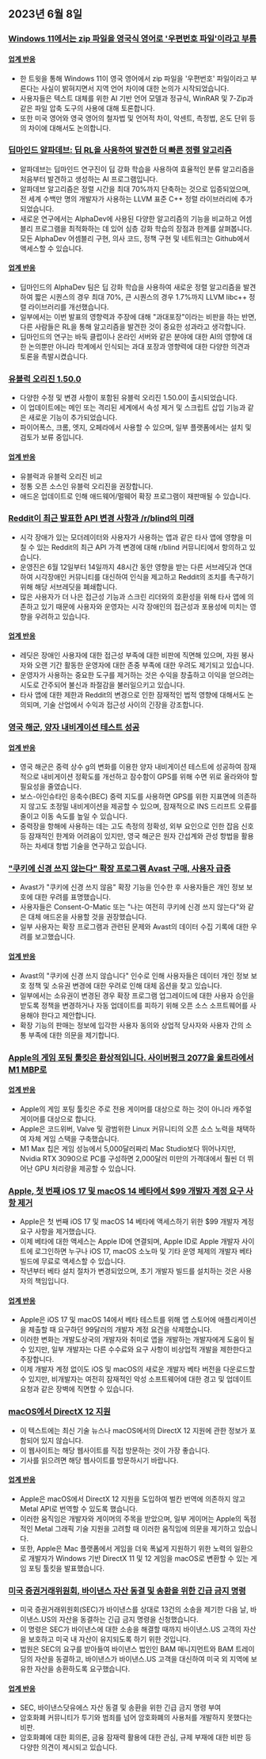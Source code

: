 

<CallToAction />

<Steps>

## 2023년 6월 8일

### [Windows 11에서는 zip 파일을 영국식 영어로 '우편번호 파일'이라고 부름](https://twitter.com/JymFox/status/1665799627377975300)

#### [업계 반응](http://news.ycombinator.com/item?id=36231313)

- 한 트윗을 통해 Windows 11이 영국 영어에서 zip 파일을 '우편번호' 파일이라고 부른다는 사실이 밝혀지면서 지역 언어 차이에 대한 논의가 시작되었습니다.
- 사용자들은 텍스트 대체를 위한 AI 기반 언어 모델과 정규식, WinRAR 및 7-Zip과 같은 파일 압축 도구의 사용에 대해 토론합니다.
- 또한 미국 영어와 영국 영어의 철자법 및 언어적 차이, 악센트, 측정법, 온도 단위 등의 차이에 대해서도 논의합니다.

### [딥마인드 알파데브: 딥 RL을 사용하여 발견한 더 빠른 정렬 알고리즘](https://www.nature.com/articles/s41586-023-06004-9)

- 알파데브는 딥마인드 연구진이 딥 강화 학습을 사용하여 효율적인 분류 알고리즘을 처음부터 발견하고 생성하는 AI 프로그램입니다.
- 알파데브 알고리즘은 정렬 시간을 최대 70%까지 단축하는 것으로 입증되었으며, 전 세계 수백만 명의 개발자가 사용하는 LLVM 표준 C++ 정렬 라이브러리에 추가되었습니다.
- 새로운 연구에서는 AlphaDev에 사용된 다양한 알고리즘의 기능을 비교하고 어셈블리 프로그램을 최적화하는 데 있어 심층 강화 학습의 장점과 한계를 살펴봅니다. 모든 AlphaDev 어셈블리 구현, 의사 코드, 정책 구현 및 네트워크는 Github에서 액세스할 수 있습니다.

#### [업계 반응](http://news.ycombinator.com/item?id=36228125)

- 딥마인드의 AlphaDev 팀은 딥 강화 학습을 사용하여 새로운 정렬 알고리즘을 발견하여 짧은 시퀀스의 경우 최대 70%, 큰 시퀀스의 경우 1.7%까지 LLVM libc++ 정렬 라이브러리를 개선했습니다.
- 일부에서는 이번 발표의 영향력과 주장에 대해 "과대포장"이라는 비판을 하는 반면, 다른 사람들은 RL을 통해 알고리즘을 발견한 것이 중요한 성과라고 생각합니다.
- 딥마인드의 연구는 바둑 클럽이나 온라인 서버와 같은 분야에 대한 AI의 영향에 대한 논의뿐만 아니라 학계에서 인식되는 과대 포장과 영향력에 대한 다양한 의견과 토론을 촉발시켰습니다.

### [유블럭 오리진 1.50.0](https://github.com/gorhill/uBlock/releases/tag/1.50.0)

- 다양한 수정 및 변경 사항이 포함된 유블럭 오리진 1.50.0이 출시되었습니다.
- 이 업데이트에는 메인 또는 격리된 세계에서 속성 제거 및 스크립트 삽입 기능과 같은 새로운 기능이 추가되었습니다.
- 파이어폭스, 크롬, 엣지, 오페라에서 사용할 수 있으며, 일부 플랫폼에서는 설치 및 검토가 보류 중입니다.

#### [업계 반응](http://news.ycombinator.com/item?id=36227411)

- 유블럭과 유블럭 오리진 비교
- 정통 오픈 소스인 유블럭 오리진을 권장합니다.
- 애드온 업데이트로 인해 애드웨어/멀웨어 확장 프로그램이 재판매될 수 있습니다.

### [Reddit이 최근 발표한 API 변경 사항과 /r/blind의 미래](https://old.reddit.com/r/Blind/comments/13zr8h2/reddits_recently_announced_api_changes_and_the/)

- 시각 장애가 있는 모더레이터와 사용자가 사용하는 앱과 같은 타사 앱에 영향을 미칠 수 있는 Reddit의 최근 API 가격 변경에 대해 r/blind 커뮤니티에서 항의하고 있습니다.
- 운영진은 6월 12일부터 14일까지 48시간 동안 영향을 받는 다른 서브레딧과 연대하여 시각장애인 커뮤니티를 대신하여 인식을 제고하고 Reddit의 조치를 촉구하기 위해 해당 서브레딧을 폐쇄합니다.
- 많은 사용자가 더 나은 접근성 기능과 스크린 리더와의 호환성을 위해 타사 앱에 의존하고 있기 때문에 사용자와 운영자는 시각 장애인의 접근성과 포용성에 미치는 영향을 우려하고 있습니다.

#### [업계 반응](http://news.ycombinator.com/item?id=36231016)

- 레딧은 장애인 사용자에 대한 접근성 부족에 대한 비판에 직면해 있으며, 자원 봉사자와 오랜 기간 활동한 운영자에 대한 존중 부족에 대한 우려도 제기되고 있습니다.
- 운영자가 사용하는 중요한 도구를 제거하는 것은 수익을 창출하고 이익을 얻으려는 시도로 간주되어 불신과 좌절감을 불러일으키고 있습니다.
- 타사 앱에 대한 제한과 Reddit의 변경으로 인한 잠재적인 법적 영향에 대해서도 논의되며, 기술 산업에서 수익과 접근성 사이의 긴장을 강조합니다.

### [영국 해군, 양자 내비게이션 테스트 성공](https://thequantuminsider.com/2023/06/06/royal-navy-says-quantum-navigation-test-a-success/)

#### [업계 반응](http://news.ycombinator.com/item?id=36222625)

- 영국 해군은 중력 상수 g의 변화를 이용한 양자 내비게이션 테스트에 성공하여 잠재적으로 내비게이션 정확도를 개선하고 잠수함이 GPS를 위해 수면 위로 올라와야 할 필요성을 줄였습니다.
- 보스-아인슈타인 응축수(BEC) 중력 지도를 사용하면 GPS를 위한 지표면에 의존하지 않고도 초정밀 내비게이션을 제공할 수 있으며, 잠재적으로 INS 드리프트 오류를 줄이고 이동 속도를 높일 수 있습니다.
- 중력장을 항해에 사용하는 데는 고도 측정의 정확성, 외부 요인으로 인한 잡음 신호 등 잠재적인 한계와 어려움이 있지만, 영국 해군은 원자 간섭계와 관성 항법을 활용하는 차세대 항법 기술을 연구하고 있습니다.

### ["쿠키에 신경 쓰지 않는다" 확장 프로그램 Avast 구매, 사용자 급증](https://addons.mozilla.org/en-US/firefox/addon/i-dont-care-about-cookies/reviews/?score=1&utm_content=addons-manager-reviews-link&utm_medium=firefox-browser&utm_source=firefox-browser)

- Avast가 "쿠키에 신경 쓰지 않음" 확장 기능을 인수한 후 사용자들은 개인 정보 보호에 대한 우려를 표명했습니다.
- 사용자들은 Consent-O-Matic 또는 "나는 여전히 쿠키에 신경 쓰지 않는다"와 같은 대체 애드온을 사용할 것을 권장했습니다.
- 일부 사용자는 확장 프로그램과 관련된 문제와 Avast의 데이터 수집 기록에 대한 우려를 보고했습니다.

#### [업계 반응](http://news.ycombinator.com/item?id=36233068)

- Avast의 "쿠키에 신경 쓰지 않습니다" 인수로 인해 사용자들은 데이터 개인 정보 보호 정책 및 소유권 변경에 대한 우려로 인해 대체 옵션을 찾고 있습니다.
- 일부에서는 소유권이 변경된 경우 확장 프로그램 업그레이드에 대한 사용자 승인을 받도록 정책을 변경하거나 자동 업데이트를 피하기 위해 오픈 소스 소프트웨어를 사용해야 한다고 제안합니다.
- 확장 기능의 판매는 정보에 입각한 사용자 동의와 상업적 당사자와 사용자 간의 소통 부족에 대한 의문을 제기합니다.

### [Apple의 게임 포팅 툴킷은 환상적입니다. 사이버펑크 2077을 울트라에서 M1 MBP로](https://twitter.com/isaacmarovitz/status/1666209780031971341)

#### [업계 반응](http://news.ycombinator.com/item?id=36223927)

- Apple의 게임 포팅 툴킷은 주로 전용 게이머를 대상으로 하는 것이 아니라 캐주얼 게이머를 대상으로 합니다.
- Apple은 코드위버, Valve 및 광범위한 Linux 커뮤니티의 오픈 소스 노력을 채택하여 자체 게임 스택을 구축했습니다.
- M1 Max 칩은 게임 성능에서 5,000달러짜리 Mac Studio보다 뛰어나지만, Nvidia RTX 3090으로 PC를 구성하면 2,000달러 미만의 가격대에서 훨씬 더 뛰어난 GPU 처리량을 제공할 수 있습니다.

### [Apple, 첫 번째 iOS 17 및 macOS 14 베타에서 $99 개발자 계정 요구 사항 제거](https://arstechnica.com/gadgets/2023/06/how-to-install-ios-17-and-macos-14-developer-betas-now-that-anyone-can-do-it/)

- Apple은 첫 번째 iOS 17 및 macOS 14 베타에 액세스하기 위한 $99 개발자 계정 요구 사항을 제거했습니다.
- 이제 베타에 대한 액세스는 Apple ID에 연결되며, Apple ID로 Apple 개발자 사이트에 로그인하면 누구나 iOS 17, macOS 소노마 및 기타 운영 체제의 개발자 베타 빌드에 무료로 액세스할 수 있습니다.
- 작년부터 베타 설치 절차가 변경되었으며, 초기 개발자 빌드를 설치하는 것은 사용자의 책임입니다.

#### [업계 반응](http://news.ycombinator.com/item?id=36230839)

- Apple은 iOS 17 및 macOS 14에서 베타 테스트를 위해 앱 스토어에 애플리케이션을 제출할 때 요구하던 99달러의 개발자 계정 요건을 삭제했습니다.
- 이러한 변화는 개발도상국의 개발자와 취미로 앱을 개발하는 개발자에게 도움이 될 수 있지만, 일부 개발자는 다른 수수료와 요구 사항이 비상업적 개발을 제한한다고 주장합니다.
- 이제 개발자 계정 없이도 iOS 및 macOS의 새로운 개발자 베타 버전을 다운로드할 수 있지만, 비개발자는 여전히 잠재적인 악성 소프트웨어에 대한 경고 및 업데이트 요청과 같은 장벽에 직면할 수 있습니다.

### [macOS에서 DirectX 12 지원](https://twitter.com/andytizer/status/1666131239575728130)

- 이 텍스트에는 최신 기술 뉴스나 macOS에서의 DirectX 12 지원에 관한 정보가 포함되어 있지 않습니다.
- 이 웹사이트는 해당 웹사이트를 직접 방문하는 것이 가장 좋습니다.
- 기사를 읽으려면 해당 웹사이트를 방문하시기 바랍니다.

#### [업계 반응](http://news.ycombinator.com/item?id=36222266)

- Apple은 macOS에서 DirectX 12 지원을 도입하여 벌칸 번역에 의존하지 않고 Metal API로 번역할 수 있도록 했습니다.
- 이러한 움직임은 개발자와 게이머의 주목을 받았으며, 일부 게이머는 Apple의 독점적인 Metal 그래픽 기술 지원을 고려할 때 이러한 움직임에 의문을 제기하고 있습니다.
- 또한, Apple은 Mac 플랫폼에서 게임을 더욱 폭넓게 지원하기 위한 노력의 일환으로 개발자가 Windows 기반 DirectX 11 및 12 게임을 macOS로 변환할 수 있는 게임 포팅 툴킷을 발표했습니다.

### [미국 증권거래위원회, 바이낸스 자산 동결 및 송환을 위한 긴급 금지 명령](https://www.kitco.com/news/2023-06-07/SEC-granted-emergency-restraining-order-to-freeze-repatriate-Binance-US-assets.html)

- 미국 증권거래위원회(SEC)가 바이낸스를 상대로 13건의 소송을 제기한 다음 날, 바이낸스.US의 자산을 동결하는 긴급 금지 명령을 신청했습니다.
- 이 명령은 SEC가 바이낸스에 대한 소송을 해결할 때까지 바이낸스.US 고객의 자산을 보호하고 미국 내 자산이 유지되도록 하기 위한 것입니다.
- 법원은 SEC의 요구를 받아들여 바이낸스 법인인 BAM 매니지먼트와 BAM 트레이딩의 자산을 동결하고, 바이낸스가 바이낸스.US 고객을 대신하여 미국 외 지역에 보유한 자산을 송환하도록 요구했습니다.

#### [업계 반응](http://news.ycombinator.com/item?id=36235143)

- SEC, 바이낸스닷유에스 자산 동결 및 송환을 위한 긴급 금지 명령 부여
- 암호화폐 커뮤니티가 투기와 범죄를 넘어 암호화폐의 사용처를 개발하지 못했다는 비판.
- 암호화폐에 대한 회의론, 금융 잠재력 활용에 대한 관심, 규제 부재에 대한 비판 등 다양한 의견이 제시되고 있습니다.

</Steps>
